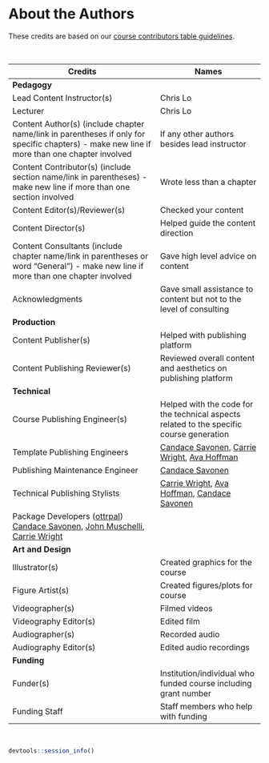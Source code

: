 # About the Authors {.unnumbered}

These credits are based on our [course contributors table guidelines](https://www.ottrproject.org/more_features.html#giving-credits-to-contributors).

   

| Credits                                                                                                                                                                                                          | Names                                                                                                                                        |
|------------------------------------------|------------------------------|
| **Pedagogy**                                                                                                                                                                                                     |                                                                                                                                              |
| Lead Content Instructor(s)                                                                                                                                                                                       | Chris Lo                                                                                                                                     |
| Lecturer                                                                                                                                                                                                         | Chris Lo                                                                                                                                     |
| Content Author(s) (include chapter name/link in parentheses if only for specific chapters) - make new line if more than one chapter involved                                                                     | If any other authors besides lead instructor                                                                                                 |
| Content Contributor(s) (include section name/link in parentheses) - make new line if more than one section involved                                                                                              | Wrote less than a chapter                                                                                                                    |
| Content Editor(s)/Reviewer(s)                                                                                                                                                                                    | Checked your content                                                                                                                         |
| Content Director(s)                                                                                                                                                                                              | Helped guide the content direction                                                                                                           |
| Content Consultants (include chapter name/link in parentheses or word "General") - make new line if more than one chapter involved                                                                               | Gave high level advice on content                                                                                                            |
| Acknowledgments                                                                                                                                                                                                  | Gave small assistance to content but not to the level of consulting                                                                          |
| **Production**                                                                                                                                                                                                   |                                                                                                                                              |
| Content Publisher(s)                                                                                                                                                                                             | Helped with publishing platform                                                                                                              |
| Content Publishing Reviewer(s)                                                                                                                                                                                   | Reviewed overall content and aesthetics on publishing platform                                                                               |
| **Technical**                                                                                                                                                                                                    |                                                                                                                                              |
| Course Publishing Engineer(s)                                                                                                                                                                                    | Helped with the code for the technical aspects related to the specific course generation                                                     |
| Template Publishing Engineers                                                                                                                                                                                    | [Candace Savonen](https://www.cansavvy.com/), [Carrie Wright](https://carriewright11.github.io/), [Ava Hoffman](https://www.avahoffman.com/) |
| Publishing Maintenance Engineer                                                                                                                                                                                  | [Candace Savonen](https://www.cansavvy.com/)                                                                                                 |
| Technical Publishing Stylists                                                                                                                                                                                    | [Carrie Wright](https://carriewright11.github.io/), [Ava Hoffman](https://www.avahoffman.com/), [Candace Savonen](https://www.cansavvy.com/) |
| Package Developers ([ottrpal](https://github.com/jhudsl/ottrpal)) [Candace Savonen](https://www.cansavvy.com/), [John Muschelli](https://johnmuschelli.com/), [Carrie Wright](https://carriewright11.github.io/) |                                                                                                                                              |
| **Art and Design**                                                                                                                                                                                               |                                                                                                                                              |
| Illustrator(s)                                                                                                                                                                                                   | Created graphics for the course                                                                                                              |
| Figure Artist(s)                                                                                                                                                                                                 | Created figures/plots for course                                                                                                             |
| Videographer(s)                                                                                                                                                                                                  | Filmed videos                                                                                                                                |
| Videography Editor(s)                                                                                                                                                                                            | Edited film                                                                                                                                  |
| Audiographer(s)                                                                                                                                                                                                  | Recorded audio                                                                                                                               |
| Audiography Editor(s)                                                                                                                                                                                            | Edited audio recordings                                                                                                                      |
| **Funding**                                                                                                                                                                                                      |                                                                                                                                              |
| Funder(s)                                                                                                                                                                                                        | Institution/individual who funded course including grant number                                                                              |
| Funding Staff                                                                                                                                                                                                    | Staff members who help with funding                                                                                                          |

 

```r
devtools::session_info()
```

<!-- Author information -->

<!-- Links -->

```{=html}
<!-- Fill out this table using these instructions: https://github.com/jhudsl/OTTR_Template/wiki/How-to-give-credits

For JHU courses, You will need to add Ira as a credit:

|Content Publisher|[Ira Gooding]|
...
[Ira Gooding]: https://publichealth.jhu.edu/faculty/4130/ira-gooding
-->
```
